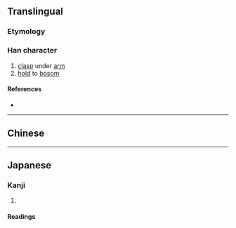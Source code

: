 {{character info/new}}
{{also|挾}}
==Translingual==
{{ja-forms|挟|挟|[[挾]]}}

===Etymology===
{{Han simp|挾|f=夾|t=夹}}

===Han character===
{{Han char|rn=64|rad=手|as=06|sn=9|four=|canj=QKT|ids=⿰扌夹}}

# [[clasp]] under [[arm]]
# [[hold]] to [[bosom]]

====References====
* {{Han ref|kx=0431.171|hdz=31868.090|uh=631F|ud=25375}}

----

==Chinese==
{{zh-see|挾}}

----

==Japanese==
{{ja-kanji forms|挟|挾}}

===Kanji===
{{ja-kanji|grade=c|rs=手06|kyu=挾}}

# {{defn|lang=ja|sort=手06}}

====Readings====
{{ja-readings
|goon=ぎょう<げふ
|kanon=きょう<けふ
|on=しょう<せふ
|kun=はさ-む, はさ-まる, わきばさ-む, さしはさ-む, はざ
}}

{{attention|ja|what kind of on-reading is "shō"?}}